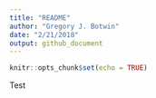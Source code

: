 ```yaml
---
title: "README"
author: "Gregory J. Botwin"
date: "2/21/2018"
output: github_document
---
```


```r
knitr::opts_chunk$set(echo = TRUE)
```

Test